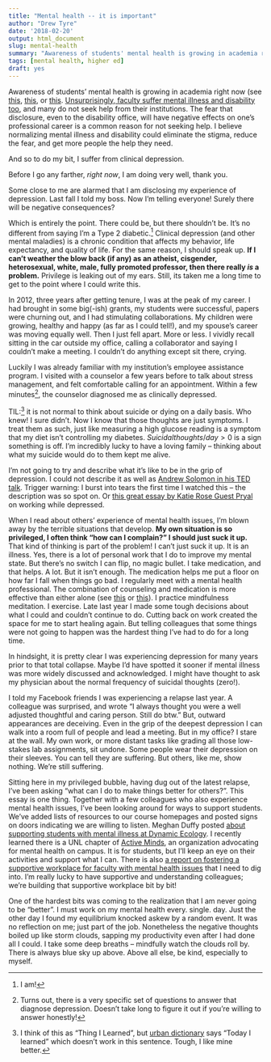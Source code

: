 ```yaml
---
title: "Mental health -- it is important"
author: "Drew Tyre"
date: '2018-02-20'
output: html_document
slug: mental-health
summary: "Awareness of students' mental health is growing in academia right now. Unsurprisingly, faculty suffer mental illness too, and many do not seek help from their institutions. The fear that disclosure, even to the disability office, will have negative effects on one's professional career is a common reason for not seeking help."
tags: [mental health, higher ed]
draft: yes
---
```


Awareness of students' mental health is growing in academia right now (see 
[this](https://www.theatlantic.com/education/archive/2016/07/why-do-so-many-graduate-students-quit/490094/), 
[this](https://dynamicecology.wordpress.com/2016/07/13/life-as-an-anxious-scientist/), or 
[this](https://www.theguardian.com/society/2017/may/23/number-university-dropouts-due-to-mental-health-problems-trebles?CMP=Share_iOSApp_Other). 
[Unsurprisingly, faculty suffer mental illness and disability too](https://www.insidehighered.com/news/2017/06/08/study-faculty-members-mental-health-issues-finds-mix-attitudes-disclosing-and), and many do not seek help from their institutions.
The fear that disclosure, even to the disability office, will have negative effects on one's professional career is a common reason for not seeking help.
I believe normalizing mental illness and disability could eliminate the stigma, reduce the fear, and get more people the help they need.

And so to do my bit, I suffer from clinical depression. 

Before I go any farther, *right now*, I am doing very well, thank you.

Some close to me are alarmed that I am disclosing my experience of depression. 
Last fall I told my boss. 
Now I'm telling everyone! 
Surely there will be negative consequences?

Which is entirely the point. There could be, but there shouldn't be. It's no different from saying I'm a Type 2 diabetic.[^1] 
Clinical depression (and other mental maladies) is a chronic condition that affects my behavior, life expectancy, and quality of life. For the same reason, I should speak up. 
**If I can't weather the blow back (if any) as an atheist, cisgender, heterosexual, white, male, fully promoted professor, then there really *is* a problem.** Privilege is leaking out of my ears.
Still, its taken me a long time to get to the point where I could write this. 

[^1]: I am!

In 2012, three years after getting tenure, I was at the peak of my career. 
I had brought in some big(-ish) grants, my students were successful, papers were churning out, and I had stimulating collaborations. 
My children were growing, healthy and happy (as far as I could tell!), and my spouse's career was moving equally well. 
Then I just fell apart. More or less. 
I vividly recall sitting in the car outside my office, calling a collaborator and saying I couldn't make a meeting. 
I couldn't do anything except sit there, crying. 

Luckily I was already familiar with my institution's employee assistance program. I visited with a counselor a few years before to talk about stress management, and felt comfortable calling for an appointment. 
Within a few minutes[^2], the counselor diagnosed me as clinically depressed. 

[^2]: Turns out, there is a very specific set of questions to answer that diagnose depression. Doesn't take long to figure it out if you're willing to answer honestly!

TIL:[^TIL] it is not normal to think about suicide or dying on a daily basis. Who knew! I sure didn't. 
Now I know that those thoughts are just symptoms. 
I treat them as such, just like measuring a high glucose reading is a symptom that my diet isn't controlling my diabetes. 
$Suicidal thoughts / day > 0$ is a sign something is off.
I'm incredibly lucky to have a loving family --
thinking about what my suicide would do to them kept me alive. 

[^TIL]: I think of this as "Thing I Learned", but [urban dictionary](https://www.urbandictionary.com/define.php?term=TIL) says "Today I learned" which doesn't work in this sentence. Tough, I like mine better.

I'm not going to try and describe what it's like to be in the grip of depression. 
I could not describe it as well as 
[Andrew Solomon in his TED talk](https://www.ted.com/talks/andrew_solomon_depression_the_secret_we_share?utm_campaign=tedspread--a&utm_medium=referral&utm_source=tedcomshare). 
Trigger warning: I burst into tears the first time I watched this -- the description was so spot on.
Or [this great essay by Katie Rose Guest Pryal](https://chroniclevitae.com/news/1203-working-when-your-brain-isn-t) on working while depressed.

When I read about others' experience of mental health issues, I'm blown away by the terrible situations that develop. 
**My own situation is so privileged, I often think "how can I complain?" I should just suck it up.**
That kind of thinking is part of the problem!
I can't just suck it up. It is an illness. 
Yes, there is a lot of personal work that I do to improve my mental state. 
But there's no switch I can flip, no magic bullet. 
I take medication, and that helps. A lot. But it isn't enough.
The medication helps me put a floor on how far I fall when things go bad. 
I regularly meet with a mental health professional. The combination of counseling and medication is more effective than either alone 
(see [this](https://well.blogs.nytimes.com/2015/01/08/to-treat-depression-drugs-or-therapy/) or
[this](https://news.vanderbilt.edu/2014/08/20/drugs-therapy-nonchronic-depression/)).
I practice mindfulness meditation. 
I exercise. 
Late last year I made some tough decisions about what I could and couldn't continue to do. 
Cutting back on work created the space for me to start healing again. 
But telling colleagues that some things were not going to happen was the hardest thing I've had to do for a long time. 

In hindsight, it is pretty clear I was experiencing depression for many years prior to that total collapse. 
Maybe I'd have spotted it sooner if mental illness was more widely discussed and acknowledged.
I might have thought to ask my physician about the normal frequency of suicidal thoughts (zero!). 

I told my Facebook friends I was experiencing a relapse last year. 
A colleague was surprised, and wrote "I always thought you were a well adjusted thoughtful and caring person. Still do btw."
But, outward appearances are deceiving. 
Even in the grip of the deepest depression I can walk into a room full of people and lead a meeting. 
But in my office? 
I stare at the wall. 
My own work, or more distant tasks like grading all those low-stakes lab assignments, sit undone.
Some people wear their depression on their sleeves. 
You can tell they are suffering.
But others, like me, show nothing. We're still suffering.

Sitting here in my privileged bubble, having dug out of the latest relapse, I've been asking "what can I do to make things better for others?". 
This essay is one thing. 
Together with a few colleagues who also experience mental health issues, I've been looking around for ways to support students. We've added lists of resources to our course homepages and posted signs on doors indicating we are willing to listen.
Meghan Duffy posted [about supporting students with mental illness at Dynamic Ecology](https://dynamicecology.wordpress.com/2018/01/29/how-to-support-undergraduate-students-experiencing-mental-health-concerns/).
I recently learned there is a UNL chapter of [Active Minds](http://www.activeminds.org/), an organization advocating for mental health on campus. 
It is for students, but I'll keep an eye on their activities and support what I can.
There is also [a report on fostering a supportive workplace for faculty with mental health issues](http://tucollaborative.org/sdm_downloads/supportive-academic-environments-for-faculty-with-mental-illnesses/) that I need to dig into. 
I'm really lucky to have supportive and understanding colleagues; we're building that supportive workplace bit by bit! 

One of the hardest bits was coming to the realization that I am never going to be "better". 
I must work on my mental health every. single. day. 
Just the other day I found my equilibrium knocked askew by a random event.
It was no reflection on me; just part of the job. 
Nonetheless the negative thoughts boiled up like storm clouds, sapping my productivity even after I had done all I could. 
I take some deep breaths -- mindfully watch the clouds roll by. There is always blue sky up above. 
Above all else, be kind, especially to myself.


